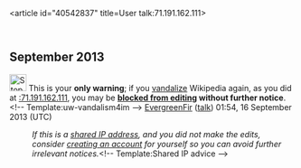 <article id="40542837" title=User talk:71.191.162.111>
	<talkpage id="40542837" title="User talk:71.191.162.111">
== September 2013 ==
[[Image:Stop hand nuvola.svg|30px|alt=Stop icon]] This is your '''only warning'''; if you [[Wikipedia:Vandalism|vandalize]] Wikipedia again, as you did at [[:71.191.162.111]], you may be '''[[Wikipedia:Blocking policy|blocked from editing]] without further notice'''. &lt;!-- Template:uw-vandalism4im --&gt; [[User:EvergreenFir|EvergreenFir]] ([[User talk:EvergreenFir|talk]]) 01:54, 16 September 2013 (UTC)
:''If this is a [[Network address translation|shared IP address]], and you did not make the edits, consider [[Wikipedia:Why create an account?|creating an account]] for yourself so you can avoid further irrelevant notices.''&lt;!-- Template:Shared IP advice --&gt;
	</talkpage>
</article>